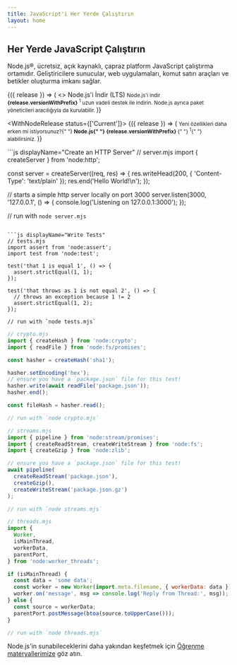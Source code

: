 ```yaml
---
title: JavaScript'i Her Yerde Çalıştırın
layout: home
---
```


<section>
<WithBadge section="index" />

<div>
  <h1 className="special">Her Yerde JavaScript Çalıştırın</h1>

Node.js®, ücretsiz, açık kaynaklı, çapraz platform JavaScript çalıştırma ortamıdır. Geliştiricilere sunucular, web uygulamaları, komut satırı araçları ve betikler oluşturma imkanı sağlar.

</div>

<div>
  <WithNodeRelease status={['LTS']}>
    {({ release }) => (
      <>
        <DownloadButton release={release}>Node.js'i İndir (LTS)</DownloadButton>
        <small>
          Node.js'i indir <b>{release.versionWithPrefix}</b>
          <sup title="Mevcut platformunuz için bir Node.js yükleyicisi indirir">1</sup> uzun vadeli destek ile indirin.
          Node.js ayrıca <Link href="/download/package-manager">paket yöneticileri</Link> aracılığıyla da kurulabilir.
        </small>
      </>
    )}
  </WithNodeRelease>

  <WithNodeRelease status={['Current']}>
    {({ release }) => (
      <small>
        Yeni özellikleri daha erken mi istiyorsunuz?{" "}
        <b>
          Node.js{" "}
          <DownloadLink release={release}>
            {release.versionWithPrefix}
          </DownloadLink>
        </b>{" "}
        <sup title="Geçerli platformunuz için bir Node.js yükleyicisi indirir">1</sup>{" "}
        alabilirsiniz.
      </small>
    )}
  </WithNodeRelease>
</div>
</section>

<section>
<div>
  ```js displayName="Create an HTTP Server"
  // server.mjs
  import { createServer } from 'node:http';

const server = createServer((req, res) => {
res.writeHead(200, { 'Content-Type': 'text/plain' });
res.end('Hello World!\n');
});

// starts a simple http server locally on port 3000
server.listen(3000, '127.0.0.1', () => {
console.log('Listening on 127.0.0.1:3000');
});

// run with `node server.mjs`

````

```js displayName="Write Tests"
// tests.mjs
import assert from 'node:assert';
import test from 'node:test';

test('that 1 is equal 1', () => {
  assert.strictEqual(1, 1);
});

test('that throws as 1 is not equal 2', () => {
  // throws an exception because 1 != 2
  assert.strictEqual(1, 2);
});

// run with `node tests.mjs`
````

```js displayName="Read and Hash a File"
// crypto.mjs
import { createHash } from 'node:crypto';
import { readFile } from 'node:fs/promises';

const hasher = createHash('sha1');

hasher.setEncoding('hex');
// ensure you have a `package.json` file for this test!
hasher.write(await readFile('package.json'));
hasher.end();

const fileHash = hasher.read();

// run with `node crypto.mjs`
```

```js displayName="Streams Pipeline"
// streams.mjs
import { pipeline } from 'node:stream/promises';
import { createReadStream, createWriteStream } from 'node:fs';
import { createGzip } from 'node:zlib';

// ensure you have a `package.json` file for this test!
await pipeline(
  createReadStream('package.json'),
  createGzip(),
  createWriteStream('package.json.gz')
);

// run with `node streams.mjs`
```

```js displayName="Work with Threads"
// threads.mjs
import {
  Worker,
  isMainThread,
  workerData,
  parentPort,
} from 'node:worker_threads';

if (isMainThread) {
  const data = 'some data';
  const worker = new Worker(import.meta.filename, { workerData: data });
  worker.on('message', msg => console.log('Reply from Thread:', msg));
} else {
  const source = workerData;
  parentPort.postMessage(btoa(source.toUpperCase()));
}

// run with `node threads.mjs`
```

</div>

Node.js'in sunabileceklerini daha yakından keşfetmek için [Öğrenme materyallerimize](/learn) göz atın.

</section>
